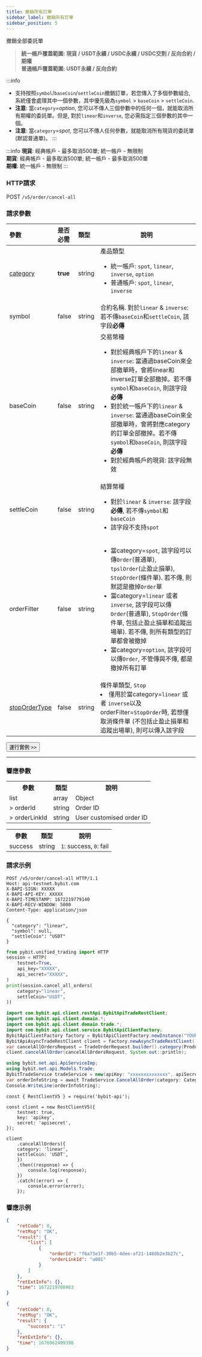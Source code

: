 ```yaml
---
title: 撤銷所有訂單
sidebar_label: 撤銷所有訂單
sidebar_position: 5
---
```

撤銷全部委託單
> **統一帳戶覆蓋範圍: 現貨 / USDT永續 / USDC永續 / USDC交割 / 反向合約 / 期權**<br/>
> **普通帳戶覆蓋範圍: USDT永續 / 反向合約**

:::info
- 支持按照`symbol`/`baseCoin`/`settleCoin`撤銷訂單，若您傳入了多個參數組合, 系統僅會處理其中一個參數，其中優先級為`symbol` > `baseCoin` > `settleCoin`.
- **注意**: 當`category`=_option_, 您可以不傳人三個參數中的任何一個，就能取消所有期權的委託單。但是, 對於`linear`和`inverse`, 您必需指定三個參數的其中一個。
- **注意**: 當`category`=_spot_, 您可以不傳人任何參數，就能取消所有現貨的委託單 (默認普通單)。
:::

:::info
**現貨**: 經典帳戶 - 最多取消500單; 統一帳戶 - 無限制<br/>
**期貨**: 經典帳戶 - 最多取消500單; 統一帳戶 - 最多取消500單<br/>
**期權**: 統一帳戶 - 無限制
:::

### HTTP請求
POST `/v5/order/cancel-all`

### 請求參數
| 參數 | 是否必需 | 類型 | 說明|
|:----- |:-------|:-----|------ |
|[category](../enum#category) |**true** |string |產品類型 <ul><li>統一帳戶: `spot`, `linear`, `inverse`, `option`</li><li>普通帳戶: `spot`, `linear`, `inverse`</li></ul> |
|symbol |false|string |合約名稱. 對於`linear` & `inverse`: 若不傳`baseCoin`和`settleCoin`, 該字段**必傳**|
|baseCoin |false|string |交易幣種 <ul><li>對於經典帳戶下的`linear` & `inverse`: 當通過baseCoin來全部撤單時，會將linear和inverse訂單全部撤掉。若不傳`symbol`和`baseCoin`, 則該字段**必傳**</li><li>對於統一帳戶下的`linear` & `inverse`: 當通過baseCoin來全部撤單時，會將對應category的訂單全部撤掉。若不傳`symbol`和`baseCoin`, 則該字段**必傳**</li><li>對於經典帳戶的現貨: 該字段無效</li></ul> |
|settleCoin |false|string |結算幣種 <ul><li>對於`linear` & `inverse`: 該字段**必傳**, 若不傳`symbol`和`baseCoin`</li><li>該字段不支持`spot`</li></ul> |
|orderFilter |false |string |<ul><li>當category=`spot`, 該字段可以傳`Order`(普通單), `tpslOrder`(止盈止損單), `StopOrder`(條件單). 若不傳, 則默認是撤掉`Order`單</li><li>當category=`linear` 或者 `inverse`, 該字段可以傳`Order`(普通單), `StopOrder`(條件單, 包括止盈止損單和追蹤出場單). 若不傳, 則所有類型的訂單都會被撤掉</li><li>當category=`option`, 該字段可以傳`Order`, 不管傳與不傳, 都是撤掉所有訂單</li></ul>|
|[stopOrderType](../enum#stopordertype) |false |string |條件單類型, `Stop` <li>僅用於當category=`linear` 或者 `inverse`以及orderFilter=`StopOrder`時, 若想僅取消條件單 (不包括止盈止損單和追蹤出場單), 則可以傳入該字段</li>|

<a href="/api-explorer/v5/trade/cancel-all"><Button>運行實例 >></Button></a>

---

### 響應參數
<Tabs>
<TabItem value="future" label="Linear/Inverse/Option" default>
    <table border="0.8">
        <tr>
            <th>參數</th><th>類型</th><th>說明</th>
        </tr>
        <tr>
            <td>list</td><td>array</td><td>Object</td>
        </tr>
        <tr>
            <td>> orderId</td><td>string</td><td>Order ID </td>
        </tr>
        <tr>
            <td>> orderLinkId</td><td>string</td><td>User customised order ID</td>
        </tr>
    </table>
</TabItem>


<TabItem value="spot" label="Spot">
    <table border="0.8">
        <tr>
            <th>參數</th><th>類型</th><th>說明</th>
        </tr>
        <tr>
            <td>success</td><td>string</td><td><code>1</code>: success, <code>0</code>: fail</td>
        </tr>
    </table>
</TabItem>
</Tabs>

### 請求示例

<Tabs groupId="programming-languages">
<TabItem value="http" label="HTTP">

```http
POST /v5/order/cancel-all HTTP/1.1
Host: api-testnet.bybit.com
X-BAPI-SIGN: XXXXX
X-BAPI-API-KEY: XXXXX
X-BAPI-TIMESTAMP: 1672219779140
X-BAPI-RECV-WINDOW: 5000
Content-Type: application/json

{
  "category": "linear",
  "symbol": null,
  "settleCoin": "USDT"
}
```

</TabItem>
<TabItem value="python" label="Python">

```python
from pybit.unified_trading import HTTP
session = HTTP(
    testnet=True,
    api_key="XXXXX",
    api_secret="XXXXX",
)
print(session.cancel_all_orders(
    category="linear",
    settleCoin="USDT",
))
```

```java
import com.bybit.api.client.restApi.BybitApiTradeRestClient;
import com.bybit.api.client.domain.*;
import com.bybit.api.client.domain.trade.*;
import com.bybit.api.client.service.BybitApiClientFactory;
BybitApiClientFactory factory = BybitApiClientFactory.newInstance("YOUR_API_KEY", "YOUR_API_SECRET");
BybitApiAsyncTradeRestClient client = factory.newAsyncTradeRestClient();
var cancelAllOrdersRequest = TradeOrderRequest.builder().category(ProductType.LINEAR).baseCoin("USDT").build();
client.cancelAllOrder(cancelAllOrdersRequest, System.out::println);
```

</TabItem>
<TabItem value="DotNet" label=".Net">

```c#
using bybit.net.api.ApiServiceImp;
using bybit.net.api.Models.Trade;
BybitTradeService tradeService = new(apiKey: "xxxxxxxxxxxxxx", apiSecret: "xxxxxxxxxxxxxxxxxxxxx");
var orderInfoString = await TradeService.CancelAllOrder(category: Category.LINEAR, baseCoin:"USDT");
Console.WriteLine(orderInfoString);
```

</TabItem>
<TabItem value="Node" label="Node.js">

```n4js
const { RestClientV5 } = require('bybit-api');

const client = new RestClientV5({
    testnet: true,
    key: 'apikey',
    secret: 'apisecret',
});

client
    .cancelAllOrders({
    category: 'linear',
    settleCoin: 'USDT',
    })
    .then((response) => {
        console.log(response);
    })
    .catch((error) => {
        console.error(error);
    });
```

</TabItem>
</Tabs>

### 響應示例
<Tabs>
<TabItem value="linear-option" label="Linear/Inverse/Option">

```json
{
    "retCode": 0,
    "retMsg": "OK",
    "result": {
        "list": [
            {
                "orderId": "f6a73e1f-39b5-4dee-af21-1460b2e3b27c",
                "orderLinkId": "a001"
            }
        ]
    },
    "retExtInfo": {},
    "time": 1672219780463
}
```

</TabItem>
<TabItem value="spot" label="Spot">

```json
{
    "retCode": 0,
    "retMsg": "OK",
    "result": {
        "success": "1"
    },
    "retExtInfo": {},
    "time": 1676962409398
}
```
</TabItem>
</Tabs>
